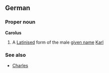 ==German==

===Proper noun===
'''Carolus'''

# A [[Latinise]]d form of the male [[given name]] [[Karl]]

===See also===
*[[Charles]]